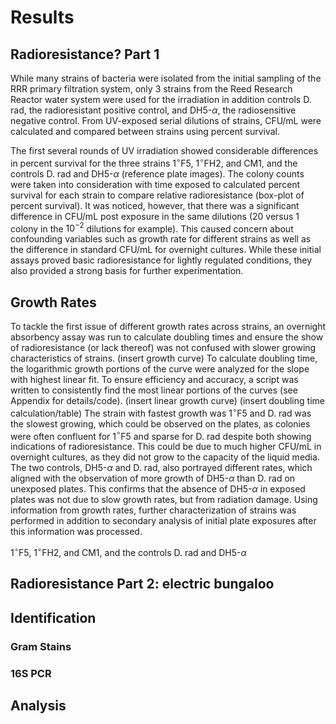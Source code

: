 # Results {#results}

<!-- Required to number equations in HTML files -->
<script type="text/x-mathjax-config">
MathJax.Hub.Config({
  TeX: { equationNumbers: { autoNumber: "AMS" } }
});
</script>

## Radioresistance? Part 1

While many strains of bacteria were isolated from the initial sampling of the RRR primary filtration system, only 3 strains from the Reed Research Reactor water system were used for the irradiation in addition controls D. rad, the radioresistant positive control, and DH5-$\alpha$, the radiosensitive negative control. From UV-exposed serial dilutions of strains, CFU/mL were calculated and compared between strains using percent survival. 

The first several rounds of UV irradiation showed considerable differences in percent survival for the three strains 1$^{\circ}$F5, 1$^{\circ}$FH2, and CM1, and the controls D. rad and DH5-$\alpha$ (reference plate images). The colony counts were taken into consideration with time exposed to calculated percent survival for each strain to compare relative radioresistance (box-plot of percent survival). It was noticed, however, that there was a significant difference in CFU/mL post exposure in the same dilutions (20 versus 1 colony in the $10^{-2}$ dilutions for example). This caused concern about confounding variables such as growth rate for different strains as well as the difference in standard CFU/mL for overnight cultures. While these initial assays proved basic radioresistance for lightly regulated conditions, they also provided a strong basis for further experimentation.


## Growth Rates

To tackle the first issue of different growth rates across strains, an overnight absorbency assay was run to calculate doubling times and ensure the show of radioresistance (or lack thereof) was not confused with slower growing characteristics of strains. 
(insert growth curve)
To calculate doubling time, the logarithmic growth portions of the curve were analyzed for the slope with highest linear fit. To ensure efficiency and accuracy, a script was written to consistently find the most linear portions of the curves (see Appendix for details/code). 
(insert linear growth curve)
(insert doubling time calculation/table)
The strain with fastest growth was 1$^{\circ}$F5 and D. rad was the slowest growing, which could be observed on the plates, as colonies were often confluent for 1$^{\circ}$F5 and sparse for D. rad despite both showing indications of radioresistance. This could be due to much higher CFU/mL in overnight cultures, as they did not grow to the capacity of the liquid media. The two controls, DH5-$\alpha$ and D. rad, also portrayed different rates, which aligned with the observation of more growth of DH5-$\alpha$ than D. rad on unexposed plates. This confirms that the absence of DH5-$\alpha$ in exposed plates was not due to slow growth rates, but from radiation damage. Using information from growth rates, further characterization of strains was performed in addition to secondary analysis of initial plate exposures after this information was processed. 

1$^{\circ}$F5, 1$^{\circ}$FH2, and CM1, and the controls D. rad and DH5-$\alpha$

## Radioresistance Part 2: electric bungaloo

## Identification 

### Gram Stains

### 16S PCR

## Analysis

